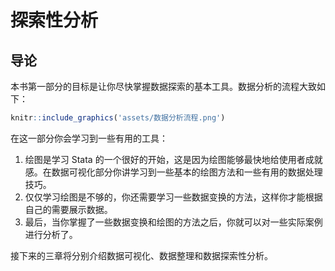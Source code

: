# 探索性分析

## 导论

本书第一部分的目标是让你尽快掌握数据探索的基本工具。数据分析的流程大致如下：

```r
knitr::include_graphics('assets/数据分析流程.png')
```

在这一部分你会学习到一些有用的工具：

1. 绘图是学习 Stata 的一个很好的开始，这是因为绘图能够最快地给使用者成就感。在数据可视化部分你讲学习到一些基本的绘图方法和一些有用的数据处理技巧。
2. 仅仅学习绘图是不够的，你还需要学习一些数据变换的方法，这样你才能根据自己的需要展示数据。
3. 最后，当你掌握了一些数据变换和绘图的方法之后，你就可以对一些实际案例进行分析了。

接下来的三章将分别介绍数据可视化、数据整理和数据探索性分析。
